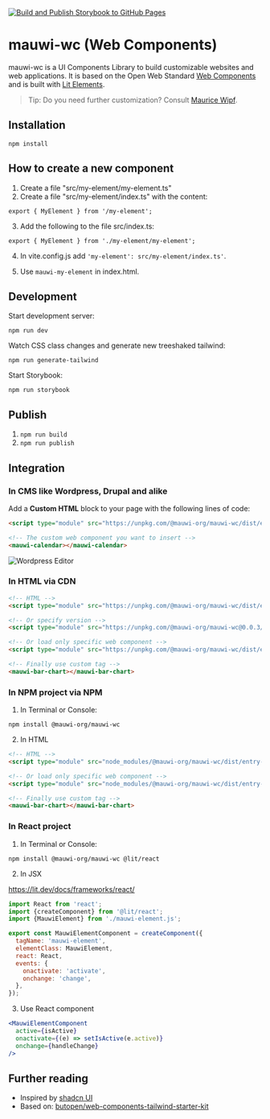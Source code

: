 
<Meta title="mauwi-wc"/>

[![Build and Publish Storybook to GitHub Pages](https://github.com/mauricewipf/mauwi-wc/actions/workflows/deploy-github-pages.yaml/badge.svg)](https://github.com/mauricewipf/mauwi-wc/actions/workflows/deploy-github-pages.yaml)

# mauwi-wc (Web Components)

mauwi-wc is a UI Components Library to build customizable websites and web applications. It is based on the Open Web Standard [Web Components](https://developer.mozilla.org/en-US/docs/Web/API/Web_components) and is built with [Lit Elements](https://lit.dev).

> Tip: Do you need further customization? Consult <a href="mailto:maurice.wipf@mauwi.me">Maurice Wipf</a>.

## Installation

`npm install`

## How to create a new component

1. Create a file "src/my-element/my-element.ts"
2. Create a file "src/my-element/index.ts" with the content:

```
export { MyElement } from '/my-element';
```

3. Add the following to the file src/index.ts:

```
export { MyElement } from './my-element/my-element';
```

4. In vite.config.js add `'my-element': src/my-element/index.ts'`.

5. Use `mauwi-my-element` in index.html.

## Development

Start development server:

`npm run dev`

Watch CSS class changes and generate new treeshaked tailwind:

`npm run generate-tailwind`

Start Storybook:

`npm run storybook`

## Publish

1. `npm run build`
2. `npm run publish`

## Integration

### In CMS like Wordpress, Drupal and alike

Add a **Custom HTML** block to your page with the following lines of code:

```html
<script type="module" src="https://unpkg.com/@mauwi-org/mauwi-wc/dist/entry-index.js"></script>

<!-- The custom web component you want to insert -->
<mauwi-calendar></mauwi-calendar>
```

![Wordpress Editor](./src/shared/assets/integrate-with-wordpress.png)

### In HTML via CDN

```html
<!-- HTML -->
<script type="module" src="https://unpkg.com/@mauwi-org/mauwi-wc/dist/entry-index.js"></script>

<!-- Or specify version -->
<script type="module" src="https://unpkg.com/@mauwi-org/mauwi-wc@0.0.3/dist/entry-index.js"></script>

<!-- Or load only specific web component -->
<script type="module" src="https://unpkg.com/@mauwi-org/mauwi-wc/dist/entry-bar-chart.js"></script>

<!-- Finally use custom tag -->
<mauwi-bar-chart></mauwi-bar-chart>
```

### In NPM project via NPM

1. In Terminal or Console:

`npm install @mauwi-org/mauwi-wc`

2. In HTML

```html
<!-- HTML -->
<script type="module" src="node_modules/@mauwi-org/mauwi-wc/dist/entry-index.js"></script>

<!-- Or load only specific web component -->
<script type="module" src="node_modules/@mauwi-org/mauwi-wc/dist/entry-bar-chart.js"></script>

<!-- Finally use custom tag -->
<mauwi-bar-chart></mauwi-bar-chart>
```

### In React project

1. In Terminal or Console:

`npm install @mauwi-org/mauwi-wc @lit/react`

2. In JSX

https://lit.dev/docs/frameworks/react/

```jsx
import React from 'react';
import {createComponent} from '@lit/react';
import {MauwiElement} from './mauwi-element.js';

export const MauwiElementComponent = createComponent({
  tagName: 'mauwi-element',
  elementClass: MauwiElement,
  react: React,
  events: {
    onactivate: 'activate',
    onchange: 'change',
  },
});
```

3. Use React component

```jsx
<MauwiElementComponent
  active={isActive}
  onactivate={(e) => setIsActive(e.active)}
  onchange={handleChange}
/>
```

## Further reading

- Inspired by [shadcn UI](https://ui.shadcn.com/)
- Based on: [butopen/web-components-tailwind-starter-kit](https://github.com/butopen/web-components-tailwind-starter-kit)
